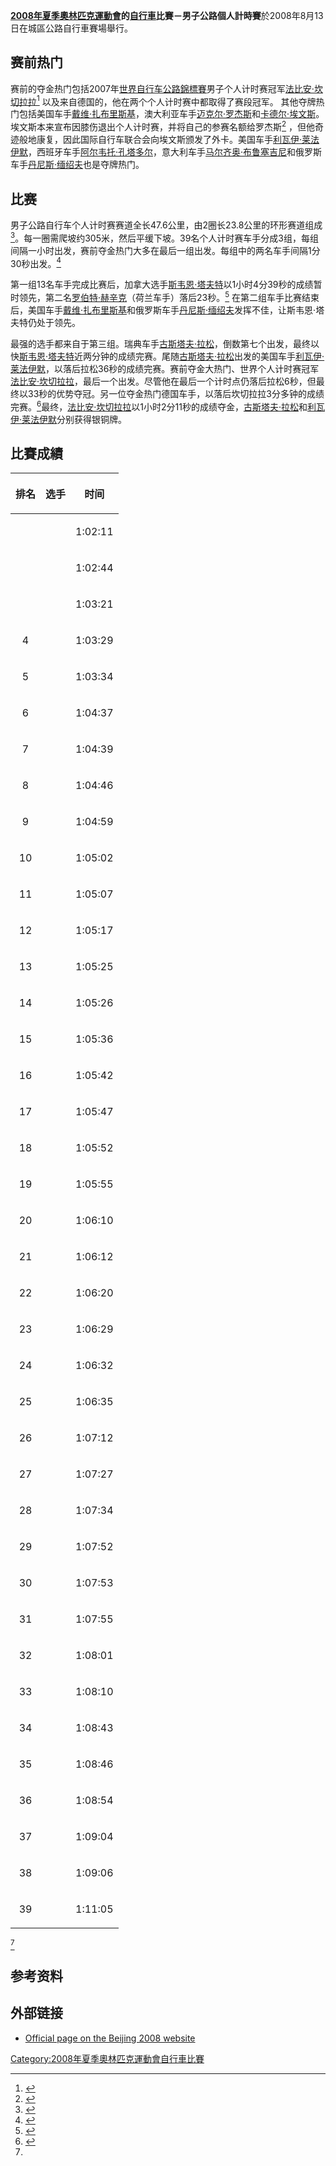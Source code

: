 {{noteTA
|1=zh-hans;:自行车; zh-hant:自行車; zh-tw:自由車;
}}

{{Infobox Olympic event
|event = 男子个人公路计时赛
|games = 2008年夏季
|image = [[File:Fabian_Cancellara_-_Tour_Of_California_Prologue_2008_(1).jpg|200px]]
|caption = 金牌获得者：[[法比安·坎切拉拉|法比安·坎切拉拉]]
|venue = [[公路自行车赛场|公路自行车赛场]]<br />{{convert|47.6|km|mi|1|abbr=on}}
|date = 8月13日
|competitors = 39
|nations = 29
|win_value = 1:02:11<br />{{convert|46.05|km/h|mph|abbr=on}}
|gold = [[法比安·坎切拉拉|法比安·坎切拉拉]]
|goldNOC = SUI
|silver = [[古斯塔夫·拉松|古斯塔夫·拉松]]
|silverNOC = SWE
|bronze = [[利瓦伊·莱法伊默|利瓦伊·莱法伊默]]
|bronzeNOC = USA
|prev= [[2004年夏季奥林匹克运动会自行车男子公路个人计时赛|2004]]
|next= [[2012年夏季奧林匹克運動會自由車男子公路個人計時賽|2012]]
}}


'''[[2008年夏季奧林匹克運動會|2008年夏季奧林匹克運動會]]的[[自行車|自行車]]比賽－男子公路個人計時賽'''於2008年8月13日在城區公路自行車賽場舉行。

==赛前热门==
{{2008年夏季奧林匹克運動會自行車比賽}}
赛前的夺金热门包括2007年[[世界自由車公路錦標賽|世界自行车公路錦標賽]]男子个人计时赛冠军[[法比安·坎切拉拉|法比安·坎切拉拉]]<ref>{{cite web|author=|url=http://2008gamesbeijing.com/category/olympics/sports/cycling/road/mens-individual-time-trial/|title=Beijing Olympic Games 2008 » Men’s Individual Time Trial|website=2008gamesbeijing.com|date=|accessdate=2016-07-16|deadurl=yes|archiveurl=https://archive.is/20120708171511/http://2008gamesbeijing.com/category/olympics/sports/cycling/road/mens-individual-time-trial/|archivedate=2012-07-08}}</ref> 以及来自德国的{{Link-en|斯特凡·舒马赫|Stefan Schumacher}}，他在{{Link-en|2008年环法自行车赛|2008 Tour de France}}两个个人计时赛中都取得了赛段冠军。 其他夺牌热门包括美国车手[[戴维·扎布里斯基|戴维·扎布里斯基]]，澳大利亚车手[[迈克尔·罗杰斯|迈克尔·罗杰斯]]和[[卡德尔·埃文斯|卡德尔·埃文斯]]。埃文斯本来宣布因膝伤退出个人计时赛，并将自己的参赛名额给罗杰斯<ref>{{cite web |last=Bisbee |first=Gene |url=http://www.bikingbis.com/blog/_archives/2008/7/31/3817667.html |title=Cadel Evans withdraws from Olympic time trial; knee injury |publisher=Biking Bis |date=2008-07-31 |accessdate=2016-07-16 |archive-url=https://web.archive.org/web/20120216055850/http://www.bikingbis.com/blog/_archives/2008/7/31/3817667.html |archive-date=2012-02-16 |dead-url=yes }}</ref> ，但他奇迹般地康复，因此国际自行车联合会向埃文斯颁发了外卡。美国车手[[利瓦伊·莱法伊默|利瓦伊·莱法伊默]]，西班牙车手[[阿尔韦托·孔塔多尔|阿尔韦托·孔塔多尔]]，意大利车手[[马尔齐奥·布鲁塞吉尼|马尔齐奥·布鲁塞吉尼]]和俄罗斯车手[[丹尼斯·缅绍夫|丹尼斯·缅绍夫]]也是夺牌热门。


==比赛==
男子公路自行车个人计时赛赛道全长47.6公里，由2圈长23.8公里的环形赛道组成<ref>{{cite web |url=http://results.beijing2008.cn/WRM/ENG/BCK/CR/36302.shtml |archiveurl=https://web.archive.org/web/20080917163710/http://results.beijing2008.cn/WRM/ENG/BCK/CR/36302.shtml |archivedate=2008-09-17 |title=Cycling - Road - Background - The official website of the BEIJING 2008 Olympic Games |website=Web.archive.org |date= |accessdate=2016-07-16 |deadurl=yes }}</ref>。每一圈需爬坡约305米，然后平缓下坡。39名个人计时赛车手分成3组，每组间隔一小时出发，赛前夺金热门大多在最后一组出发。每组中的两名车手间隔1分30秒出发。<ref>{{cite web |url=http://results.beijing2008.cn/WRM/ENG/INF/CR/C51T/CRM011101.shtml#CRM011101 |archiveurl=https://web.archive.org/web/20080815034205/http://results.beijing2008.cn/WRM/ENG/INF/CR/C51T/CRM011101.shtml#CRM011101 |archivedate=2008-08-15 |title=Cycling - Road Men's Individual Time Trial Start List - The official website of the BEIJING 2008 Olympic Games |website=Web.archive.org |date= |accessdate=2016-07-16 |deadurl=yes }}</ref>

第一组13名车手完成比赛后，加拿大选手[[斯韦恩·塔夫特|斯韦恩·塔夫特]]以1小时4分39秒的成绩暂时领先，第二名[[罗伯特·赫辛克|罗伯特·赫辛克]]（荷兰车手）落后23秒。<ref>{{cite web |url=http://results.beijing2008.cn/WRM/ENG/INF/CR/C70T/CRM011101.shtml#CRM011101 |archiveurl=https://web.archive.org/web/20080816025604/http://results.beijing2008.cn/WRM/ENG/INF/CR/C70T/CRM011101.shtml#CRM011101 |archivedate=2008-08-16 |title=Cycling - Road Men's Individual Time Trial Intermediate Results - The official website of the BEIJING 2008 Olympic Games |website=Web.archive.org |date= |accessdate=2016-07-16 |deadurl=yes }}</ref> 在第二组车手比赛结束后，美国车手[[戴维·扎布里斯基|戴维·扎布里斯基]]和俄罗斯车手[[丹尼斯·缅绍夫|丹尼斯·缅绍夫]]发挥不佳，让斯韦恩·塔夫特仍处于领先。

最强的选手都来自于第三组。瑞典车手[[古斯塔夫·拉松|古斯塔夫·拉松]]，倒数第七个出发，最终以快[[斯韦恩·塔夫特|斯韦恩·塔夫特]]近两分钟的成绩完赛。尾随[[古斯塔夫·拉松|古斯塔夫·拉松]]出发的美国车手[[利瓦伊·莱法伊默|利瓦伊·莱法伊默]]，以落后拉松36秒的成绩完赛。赛前夺金大热门、世界个人计时赛冠军[[法比安·坎切拉拉|法比安·坎切拉拉]]，最后一个出发。尽管他在最后一个计时点仍落后拉松6秒，但最终以33秒的优势夺冠。另一位夺金热门德国车手{{Link-en|斯特凡·舒马赫|Stefan Schumacher}}，以落后坎切拉拉3分多钟的成绩完赛。<ref name=results>{{cite web |url=http://results.beijing2008.cn/WRM/ENG/INF/CR/C73T/CRM011101.shtml#CRM011101 |archiveurl=https://web.archive.org/web/20080816030235/http://results.beijing2008.cn/WRM/ENG/INF/CR/C73T/CRM011101.shtml#CRM011101 |archivedate=2008-08-16 |title=Cycling - Road Men's Individual Time Trial Results - The official website of the BEIJING 2008 Olympic Games |website=Web.archive.org |date= |accessdate=2016-07-16 |deadurl=yes }}</ref>最终，[[法比安·坎切拉拉|法比安·坎切拉拉]]以1小时2分11秒的成绩夺金，[[古斯塔夫·拉松|古斯塔夫·拉松]]和[[利瓦伊·莱法伊默|利瓦伊·莱法伊默]]分别获得银铜牌。


== 比賽成績 ==
{| class="wikitable"  style="font-size:95%; width:25em;"
|-
!排名 !!选手 !!时间
|-
|align=center| {{Gold1}}
|{{flagIOCathlete|[[法比安·坎切拉拉|法比安·坎切拉拉]]|SUI|2008年夏季}}
|1:02:11
|-
|align=center| {{Silver2}}
|{{flagIOCathlete|[[古斯塔夫·拉松|古斯塔夫·拉松]]|SWE|2008年夏季}}
|1:02:44
|-
|align=center| {{Bronze3}}
|{{flagIOCathlete|[[利瓦伊·莱法伊默|利瓦伊·莱法伊默]]|USA|2008年夏季}}
|1:03:21
|-
|align=center|4
|{{flagIOCathlete|[[阿尔韦托·孔塔多尔|阿尔韦托·孔塔多尔]]|ESP|2008年夏季}}
|1:03:29
|-
|align=center|5
|{{flagIOCathlete|[[卡德尔·埃文斯|卡德尔·埃文斯]]|AUS|2008年夏季}}
|1:03:34
|-
|align=center|6
|{{flagIOCathlete|[[萨穆埃尔·桑切斯|萨穆埃尔·桑切斯]]|ESP|2008年夏季}}
|1:04:37
|-
|align=center|7
|{{flagIOCathlete|[[斯韦恩·塔夫特|斯韦恩·塔夫特]]|CAN|2008年夏季}}
|1:04:39
|-
|align=center|8
|{{flagIOCathlete|[[迈克尔·罗杰斯|迈克尔·罗杰斯]]|AUS|2008年夏季}}
|1:04:46
|-
|align=center|9
|{{flagIOCathlete|[[斯特夫·克莱门特|斯特夫·克莱门特]]|NED|2008年夏季}}
|1:04:59
|-
|align=center|10
|{{flagIOCathlete|[[罗伯特·赫辛克|罗伯特·赫辛克]]|NED|2008年夏季}}
|1:05:02
|-
|align=center|11
|{{flagIOCathlete|[[史蒂夫·卡明斯|史蒂夫·卡明斯]]|GBR|2008年夏季}}
|1:05:07
|-
|align=center|12
|{{flagIOCathlete|[[戴维·扎布里斯基|戴维·扎布里斯基]]|USA|2008年夏季}}
|1:05:17
|-
|align=center|13
|{{flagIOCathlete|{{Link-en|斯特凡·舒马赫|Stefan Schumacher}}|GER|2008年夏季}}
|1:05:25
|-
|align=center|14
|{{flagIOCathlete|[[贝尔特·格拉布希|贝尔特·格拉布希]]|GER|2008年夏季}}
|1:05:26
|-
|align=center|15
|{{flagIOCathlete|[[温琴佐·尼巴利|温琴佐·尼巴利]]|ITA|2008年夏季}}
|1:05:36
|-
|align=center|16
|{{flagIOCathlete|[[赖德·赫斯耶达尔|赖德·赫斯耶达尔]]|CAN|2008年夏季}}
|1:05:42
|-
|align=center|17
|{{flagIOCathlete|[[雷恩·塔拉梅|雷恩·塔拉梅]]|EST|2008年夏季}}
|1:05:47
|-
|align=center|18
|{{flagIOCathlete|[[弗拉基米尔·卡佩茨|弗拉基米尔·卡佩茨]]|RUS|2008年夏季}}
|1:05:52
|-
|align=center|19
|{{flagIOCathlete|[[克里斯·安高·瑟伦森|克里斯·安高·瑟伦森]]|DEN|2008年夏季}}
|1:05:55
|-
|align=center|20
|{{flagIOCathlete|[[丹尼斯·缅绍夫|丹尼斯·缅绍夫]]|RUS|2008年夏季}}
|1:06:10
|-
|align=center|21
|{{flagIOCathlete|[[瓦西里·基里延卡|瓦西里·基里延卡]]|BLR|2008年夏季}}
|1:06:12
|-
|align=center|22
|{{flagIOCathlete|[[马尔齐奥·布鲁塞吉尼|马尔齐奥·布鲁塞吉尼]]|ITA|2008年夏季}}
|1:06:20
|-
|align=center|23
|{{flagIOCathlete|[[金·基尔兴|金·基尔兴]]|LUX|2008年夏季}}
|1:06:29
|-
|align=center|24
|{{flagIOCathlete|[[安德烈·米祖罗夫|安德烈·米祖罗夫]]|KAZ|2008年夏季}}
|1:06:32
|-
|align=center|25
|{{flagIOCathlete|{{Link-en|圣地亚哥·博特罗|Santiago Botero}}|COL|2008年夏季}}
|1:06:35
|-
|align=center|26
|{{flagIOCathlete|[[马克西姆·蒙福尔|马克西姆·蒙福尔]]|BEL|2008年夏季}}
|1:07:12
|-
|align=center|27
|{{flagIOCathlete|[[拉斯洛·博德罗吉|拉斯洛·博德罗吉]]|HUN|2008年夏季}}
|1:07:27
|-
|align=center|28
|{{flagIOCathlete|[[西蒙·什皮拉克|西蒙·什皮拉克]]|SLO|2008年夏季}}
|1:07:34
|-
|align=center|29
|{{flagIOCathlete|[[马捷·尤尔乔|马捷·尤尔乔]]|SVK|2008年夏季}}
|1:07:52
|-
|align=center|30
|{{flagIOCathlete|[[马蒂亚斯·梅迪西|马蒂亚斯·梅迪西]]|ARG|2008年夏季}}
|1:07:53
|-
|align=center|31
|{{flagIOCathlete|[[戴维·乔治|戴维·乔治]]|RSA|2008年夏季}}
|1:07:55
|-
|align=center|32
|{{flagIOCathlete|[[安德烈·格里夫科夫|安德烈·格里夫科夫]]|UKR|2008年夏季}}
|1:08:01
|-
|align=center|33
|{{flagIOCathlete|[[布里安·巴克·万德堡|布里安·巴克·万德堡]]|DEN|2008年夏季}}
|1:08:10
|-
|align=center|34
|{{flagIOCathlete|[[普热梅斯瓦夫·涅梅茨|普热梅斯瓦夫·涅梅茨]]|POL|2008年夏季}}
|1:08:43
|-
|align=center|35
|{{flagIOCathlete|[[侯赛因·阿斯卡里|侯赛因·阿斯卡里]]|IRI|2008年夏季}}
|1:08:46
|-
|align=center|36
|{{flagIOCathlete|[[赖维斯·贝洛赫沃希克斯|赖维斯·贝洛赫沃希克斯]]|LAT|2008年夏季}}
|1:08:54
|-
|align=center|37
|{{flagIOCathlete|[[杰尼斯·科斯秋克|杰尼斯·科斯秋克]]|UKR|2008年夏季}}
|1:09:04
|-
|align=center|38
|{{flagIOCathlete|[[马蒂亚·克瓦西纳|马蒂亚·克瓦西纳]]|CRO|2008年夏季}}
|1:09:06
|-
|align=center|39
|{{flagIOCathlete|[[别府史之|别府史之]]|JPN|2008年夏季}}
|1:11:05
|}<ref name=results/>



== 参考资料 ==
{{Reflist}}

== 外部链接 ==
*[https://web.archive.org/web/20080814232519/http://results.beijing2008.cn/WRM/ENG/INF/CR/RPT/CRM011101.shtml Official page on the Beijing 2008 website]

[[Category:2008年夏季奧林匹克運動會自行車比賽|Category:2008年夏季奧林匹克運動會自行車比賽]]